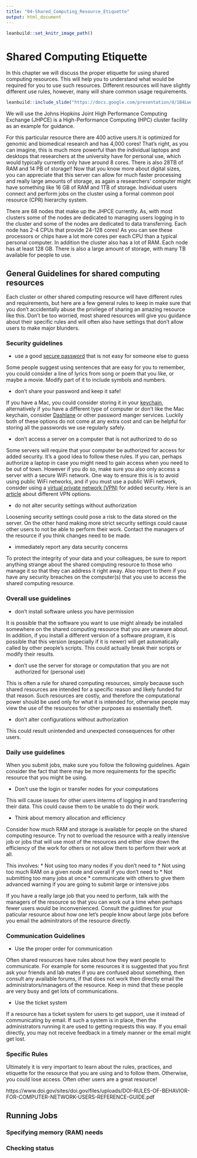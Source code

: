 ```yaml
---
title: "04-Shared_Computing_Resource_Etiquette"
output: html_document
---
```

```r
leanbuild::set_knitr_image_path()
```

# Shared Computing Etiquette

In this chapter we will discuss the proper etiquette for using shared computing resources. This will help you to understand what would be required for you to use such resources. Different resources will have slightly different use rules, however, many will share common usage requirements.


```r
leanbuild::include_slide("https://docs.google.com/presentation/d/1B4LwuvgA6aUopOHEAbES1Agjy7Ex2IpVAoUIoBFbsq0/edit#slide=id.gf5f8818810_1_171")
```

We will use the Johns Hopkins Joint High Performance Computing Exchange (JHPCE) is a High-Performance Computing (HPC) cluster facility as an example for guidance.

For this particular resource there are 400 active users.It is optimized for genomic and biomedical research and has 4,000 cores! That's right, as you can imagine, this is much more powerful than the individual laptops and desktops that researchers at the university have for personal use, which would typically currently only have around 8 cores. There is also 28TB of RAM and 14 PB of storage!! Now that you know more about digital sizes, you can appreciate that this server can allow for much faster processing and really large amounts of storage, as again a researchers' computer might have something like 16 GB of RAM and 1TB of storage. Individual users connect and perform jobs on the cluster using a formal common pool resource (CPR) hierarchy system. 


There are 68 nodes that make up the JHPCE currently. As, with most clusters some of the nodes are dedicated to managing users logging in to the cluster and some of the nodes are dedicated to data transferring. Each node has 2-4 CPUs that provide 24-128 cores! As you can see these processors or chips have a lot more cores per each CPU than a typical personal computer. In addition the cluster also has a lot of RAM. Each node has at least 128 GB. There is also a large amount of storage, with many TB available for people to use.

## General Guidelines for shared computing resources

Each cluster or other shared computing resource will have different rules and requirements, but here are a few general rules to keep in make sure that you don't accidentally abuse the privilege of sharing an amazing resource like this. Don't be too worried, most shared resources will give you guidance about their specific rules and will often also have settings that don't allow users to make major blunders.

### Security guidelines

 - use a good [secure password](https://its.lafayette.edu/policies/strongpasswords/) that is not easy for someone else to guess
 
 Some people suggest using sentences that are easy for you to remember, you could consider a line of lyrics from song or poem that you like, or maybe a movie. Modify part of it to include symbols and numbers.
 
 - don't share your password and keep it safe!
 
 If you have a Mac, you could consider storing it in your [keychain](https://support.apple.com/en-ie/guide/mac-help/mchlf375f392/mac), alternatively if you have a different type of computer or don't like the Mac keychain, consider [Dashlane](https://www.dashlane.com/) or other password manger services. Luckily both of these options do not come at any extra cost and can be helpful for storing all the passwords we use regularly safely.
 
 - don't access a server on a computer that is not authorized to do so

Some servers will require that your computer be authorized for access for added security. It's a good idea to follow these rules. If you can, perhaps authorize a laptop in case you might need to gain access when you need to be out of town. However if you do so, make sure you also only access a server with a secure WiFi network. One way to ensure this is is to avoid using public WiFi networks, and if you must use a public WiFi network, consider using a [virtual private network (VPN)](https://en.wikipedia.org/wiki/Virtual_private_network) for added security. Here is an [article](https://www.wired.com/story/best-vpn/) about different VPN options.

 -  do not alter security settings without authorization
 
Loosening security settings could pose a risk to the data stored on the server. On the other hand making more strict security settings could cause other users to not be able to perform their work. Contact the managers of the resource if you think changes need to be made.

 - immediately report any data security concerns
 
To protect the integrity of your data and your colleagues, be sure to report anything strange about the shared computing resource to those who manage it so that they can address it right away. Also report to them if you have any security breaches on the computer(s) that you use to access the shared computing resource.

### Overall use guidelines

 - don't install software unless you have permission
 
It is possible that the software you want to use might already be installed somewhere on the shared computing resource that you are unaware about. In addition, if you install a different version of a software program, it is possible that this version (especially if it is newer) will get automatically called by other people's scripts. This could actually break their scripts or modify their results.
 
 - don't use the server for storage or computation that you are not authorized for
(personal use)

This is often a rule for shared computing resources, simply because such shared resources are intended for a specific reason and likely funded for that reason. Such resources are costly, and therefore the computational power should be used only for what it is intended for, otherwise people may view the use of the resources for other purposes as essentially theft.

 - don't alter configurations without authorization
 
This could result unintended and unexpected consequences for other users. 


### Daily use guidelines
When you submit jobs, make sure you follow the following guidelines. Again consider the fact that there may be more requirements for the specific resource that you might be using.

 - Don't use the login or transfer nodes for your computations
 
 This will cause issues for other users interms of logging in and transferring their data. This could cause them to be unable to do their work.
 
 - Think about memory allocation and efficiency
 
Consider how much RAM and storage is available for people on the shared computing resource. Try not to overload the resource with a really intensive job or jobs that will use most of the resources and either slow down the efficiency of the work for others or not allow them to perform their work at all.

This involves:
   * Not using too many nodes if you don't need to
   * Not using too much RAM on a given node and overall if you don't need to
   * Not submitting too many jobs at once
   * communicate with others to give them advanced warning if you are going to submit large or intensive jobs
   
If you have a really large job that you need to perform, talk with the managers of the resource so that you can work out a time when perhaps fewer users would be inconvenienced. Consult the guidlines for your paticular resource about how one let's people know about large jobs before you email the adminitrators of the resource directly.

### Communication Guidelines

- Use the proper order for communication

Often shared resources have rules about how they want people to communicate. For example for some resources it is suggested that you first ask your friends and lab mates  if you are confused about something, then consult any available forums, if that does not work then directly email the administrators/managers of the resource. Keep in mind that these people are very busy and get lots of communications. 

- Use the ticket system

If a resource has a ticket system for users to get support, use it instead of communicating by email. If such a system is in place, then the administrators running it are used to getting requests this way. If you email directly, you may not receive feedback in a timely manner or the email might get lost.

### Specific Rules

Ultimately it is very important to learn about the rules, practices, and etiquette for the resource that you are using and to follow them. Otherwise, you could lose access. Often other users are a great resource!
 

https://www.doi.gov/sites/doi.gov/files/uploads/DOI-RULES-OF-BEHAVIOR-FOR-COMPUTER-NETWORK-USERS-REFERENCE-GUIDE.pdf

## Running Jobs

### Specifying memory (RAM) needs

### Checking status




